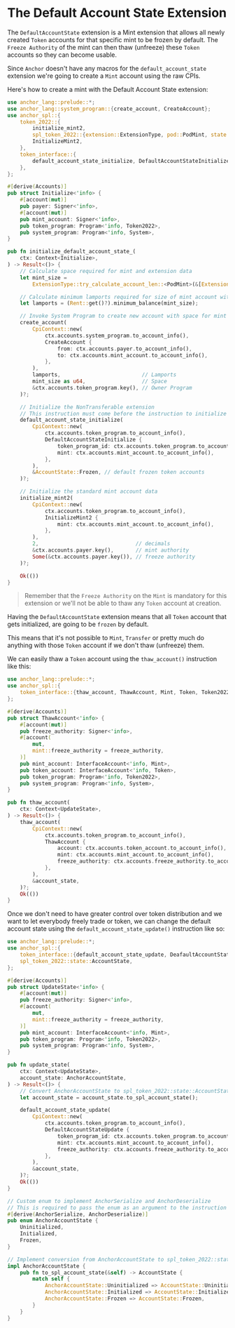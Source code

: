 
# The Default Account State Extension

The `DefaultAccountState` extension is a Mint extension that allows all newly created `Token` accounts for that specific mint to be frozen by default. The `Freeze Authority` of the mint can then thaw (unfreeze) these `Token` accounts so they can become usable.

<ArticleSection name="Initializing the Mint Account" id="initializing-the-mint-account" level="h2" />

Since `Anchor` doesn't have any macros for the `default_account_state` extension we're going to create a `Mint` account using the raw CPIs.

Here's how to create a mint with the Default Account State extension:

```rust
use anchor_lang::prelude::*;
use anchor_lang::system_program::{create_account, CreateAccount};
use anchor_spl::{
    token_2022::{
        initialize_mint2,
        spl_token_2022::{extension::ExtensionType, pod::PodMint, state::AccountState},
        InitializeMint2,
    },
    token_interface::{
        default_account_state_initialize, DefaultAccountStateInitialize, Mint, Token2022,
    },
};

#[derive(Accounts)]
pub struct Initialize<'info> {
    #[account(mut)]
    pub payer: Signer<'info>,
    #[account(mut)]
    pub mint_account: Signer<'info>,
    pub token_program: Program<'info, Token2022>,
    pub system_program: Program<'info, System>,
}

pub fn initialize_default_account_state_(
    ctx: Context<Initialize>,
) -> Result<()> {
    // Calculate space required for mint and extension data
    let mint_size =
        ExtensionType::try_calculate_account_len::<PodMint>(&[ExtensionType::DefaultAccountState])?;

    // Calculate minimum lamports required for size of mint account with extensions
    let lamports = (Rent::get()?).minimum_balance(mint_size);

    // Invoke System Program to create new account with space for mint and extension data
    create_account(
        CpiContext::new(
            ctx.accounts.system_program.to_account_info(),
            CreateAccount {
                from: ctx.accounts.payer.to_account_info(),
                to: ctx.accounts.mint_account.to_account_info(),
            },
        ),
        lamports,                          // Lamports
        mint_size as u64,                  // Space
        &ctx.accounts.token_program.key(), // Owner Program
    )?;

    // Initialize the NonTransferable extension
    // This instruction must come before the instruction to initialize the mint data
    default_account_state_initialize(
        CpiContext::new(
            ctx.accounts.token_program.to_account_info(),
            DefaultAccountStateInitialize {
                token_program_id: ctx.accounts.token_program.to_account_info(),
                mint: ctx.accounts.mint_account.to_account_info(),
            },
        ),
        &AccountState::Frozen, // default frozen token accounts
    )?;

    // Initialize the standard mint account data
    initialize_mint2(
        CpiContext::new(
            ctx.accounts.token_program.to_account_info(),
            InitializeMint2 {
                mint: ctx.accounts.mint_account.to_account_info(),
            },
        ),
        2,                               // decimals
        &ctx.accounts.payer.key(),       // mint authority
        Some(&ctx.accounts.payer.key()), // freeze authority
    )?;

    Ok(())
}
```

> Remember that the `Freeze Authority` on the `Mint` is mandatory for this extension or we'll not be able to thaw any `Token` account at creation. 

<ArticleSection name="Thawing the Token Account" id="thawing-the-token-account" level="h2" />

Having the `DefaultAccountState` extension means that all `Token` account that gets initialized, are going to be `frozen` by default.

This means that it's not possible to `Mint`, `Transfer` or pretty much do anything with those `Token` account if we don't thaw (unfreeze) them.

We can easily thaw a `Token` account using the `thaw_account()` instruction like this:

```rust
use anchor_lang::prelude::*;
use anchor_spl::{
    token_interface::{thaw_account, ThawAccount, Mint, Token, Token2022}
};

#[derive(Accounts)]
pub struct ThawAccount<'info> {
    #[account(mut)]
    pub freeze_authority: Signer<'info>,
    #[account(
        mut,
        mint::freeze_authority = freeze_authority,
    )]
    pub mint_account: InterfaceAccount<'info, Mint>,
    pub token_account: InterfaceAccount<'info, Token>,
    pub token_program: Program<'info, Token2022>,
    pub system_program: Program<'info, System>,
}

pub fn thaw_account(
    ctx: Context<UpdateState>,
) -> Result<()> {
    thaw_account(
        CpiContext::new(
            ctx.accounts.token_program.to_account_info(),
            ThawAccount {
                account: ctx.accounts.token_account.to_account_info(),
                mint: ctx.accounts.mint_account.to_account_info(),
                freeze_authority: ctx.accounts.freeze_authority.to_account_info(),
            },
        ),
        &account_state,
    )?;
    Ok(())
}
```

<ArticleSection name="Changing the Default Account State" id="changing-the-default-account-state" level="h2" />

Once we don't need to have greater control over token distribution and we want to let everybody freely trade or token, we can change the default account state using the `default_account_state_update()` instruction like so:

```rust
use anchor_lang::prelude::*;
use anchor_spl::{
    token_interface::{default_account_state_update, DeafaultAccountStateUpdate, Mint, Token2022}
    spl_token_2022::state::AccountState,   
};

#[derive(Accounts)]
pub struct UpdateState<'info> {
    #[account(mut)]
    pub freeze_authority: Signer<'info>,
    #[account(
        mut,
        mint::freeze_authority = freeze_authority,
    )]
    pub mint_account: InterfaceAccount<'info, Mint>,
    pub token_program: Program<'info, Token2022>,
    pub system_program: Program<'info, System>,
}

pub fn update_state(
    ctx: Context<UpdateState>,
    account_state: AnchorAccountState,
) -> Result<()> {
    // Convert AnchorAccountState to spl_token_2022::state::AccountState
    let account_state = account_state.to_spl_account_state();

    default_account_state_update(
        CpiContext::new(
            ctx.accounts.token_program.to_account_info(),
            DefaultAccountStateUpdate {
                token_program_id: ctx.accounts.token_program.to_account_info(),
                mint: ctx.accounts.mint_account.to_account_info(),
                freeze_authority: ctx.accounts.freeze_authority.to_account_info(),
            },
        ),
        &account_state,
    )?;
    Ok(())
}

// Custom enum to implement AnchorSerialize and AnchorDeserialize
// This is required to pass the enum as an argument to the instruction
#[derive(AnchorSerialize, AnchorDeserialize)]
pub enum AnchorAccountState {
    Uninitialized,
    Initialized,
    Frozen,
}

// Implement conversion from AnchorAccountState to spl_token_2022::state::AccountState
impl AnchorAccountState {
    pub fn to_spl_account_state(&self) -> AccountState {
        match self {
            AnchorAccountState::Uninitialized => AccountState::Uninitialized,
            AnchorAccountState::Initialized => AccountState::Initialized,
            AnchorAccountState::Frozen => AccountState::Frozen,
        }
    }
}
```